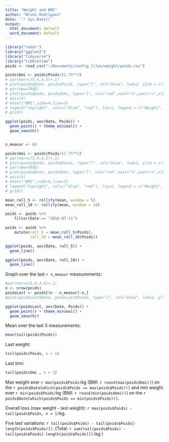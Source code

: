 ```yaml
---
title: "Weight and BMI"
author: "Bruno Rodrigues"
date: '`r Sys.Date()`'
output:
  html_document: default
  word_document: default
---
```


```r
library("readr")
library("ggplot2")
library("tidyverse")
library("tibbletime")
poids <- read_csv("~/Documents/config_files/weight/poids.csv")

```


```r
poids$bmi <- poids$Poids/(1.75**2)
# par(mar=c(5,4,4,5)+.1)
# plot(poids$Date, poids$Poids, type="l", col="blue", lwd=2, ylim = c(70, 86), ylab = "Weight", xlab = "Date")
# par(new=TRUE)
# plot(poids$Date, poids$bmi, type="l", col="red",xaxt="n",yaxt="n",xlab="",ylab="")
# axis(4)
# mtext("BMI",side=4,line=3)
# legend("topright", col=c("blue", "red"), lty=1, legend = c("Weight", "BMI"))
# grid()

ggplot(poids, aes(Date, Poids)) +
  geom_point() + theme_minimal() +
  geom_smooth()


n_measur <- 60
```

```r
poids$bmi <- poids$Poids/(1.75**2)
# par(mar=c(5,4,4,5)+.1)
# plot(poids$Date, poids$Poids, type="l", col="blue", lwd=2, ylim = c(70, 86), ylab = "Weight", xlab = "Date")
# par(new=TRUE)
# plot(poids$Date, poids$bmi, type="l", col="red",xaxt="n",yaxt="n",xlab="",ylab="")
# axis(4)
# mtext("BMI",side=4,line=3)
# legend("topright", col=c("blue", "red"), lty=1, legend = c("Weight", "BMI"))
# grid()

mean_roll_5 <- rollify(mean, window = 5)
mean_roll_10 <- rollify(mean, window = 10)

poids <- poids %>% 
    filter(Date >= "2016-07-11")

poids <- poids %>% 
    mutate(roll_5 = mean_roll_5(Poids),
           roll_10 = mean_roll_10(Poids))

ggplot(poids, aes(Date, roll_5)) +
  geom_line()

ggplot(poids, aes(Date, roll_10)) +
  geom_line()

```

Graph over the last `r n_measur` measurements:

```r
#par(mar=c(5,4,4,5)+.1)
n <- nrow(poids)
poidsLast <- poids[(n - n_measur):n,]
#plot(poidsLast$Date, poidsLast$Poids, type="l", col="blue", lwd=2, ylim = c(min(poidsLast$Poids), #max(poidsLast$Poids)), ylab = "Weight", xlab = "Date")

ggplot(poidsLast, aes(Date, Poids)) +
  geom_point() + theme_minimal() +
  geom_smooth()

```


Mean over the last 5 measurements:

```r
mean(tail(poids$Poids))
```

Last weight:

```r
tail(poids$Poids, n = 1)
```

Last bmi:

```r
tail(poids$bmi , n = 1)
```

Max weight ever `r max(poids$Poids)`kg (BMI: `r round(max(poids$bmi))`) on the
`r poids$Date[which(poids$Poids == max(poids$Poids))]` and min weight ever
`r min(poids$Poids)`kg (BMI: `r round(min(poids$bmi))`) on the
`r poids$Date[which(poids$Poids == min(poids$Poids))]`.

Overall loss (max weight - last weight):
`r max(poids$Poids) - tail(poids$Poids, n = 1)`kg.

Five last variations: `r tail(poids$Poids) - tail(poids$Poids[-length(poids$Poids)])`. (Total: `r sum(tail(poids$Poids) - tail(poids$Poids[-length(poids$Poids)]))`kg )
